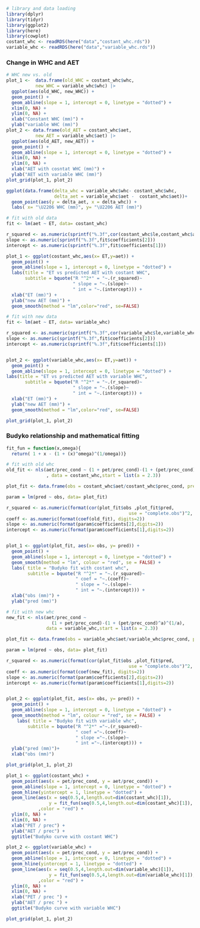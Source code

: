 ```{r}
# library and data loading
library(dplyr)
library(tidyr)
library(ggplot2)
library(here)
library(cowplot)
costant_whc <- readRDS(here("data","costant_whc.rds"))
variable_whc <- readRDS(here("data","variable_whc.rds"))
```

### Change in WHC and AET


```{r}
# WHC new vs. old 
plot_1 <-  data.frame(old_WHC = costant_whc$whc, 
           new_WHC = variable_whc$whc) |>
  ggplot(aes(old_WHC, new_WHC)) +
  geom_point() +
  geom_abline(slope = 1, intercept = 0, linetype = "dotted") +
  xlim(0, NA) +
  ylim(0, NA) +
  xlab("Constant WHC (mm)") +
  ylab("variable WHC (mm)")
plot_2 <- data.frame(old_AET = costant_whc$aet, 
           new_AET = variable_whc$aet) |>
  ggplot(aes(old_AET, new_AET)) +
  geom_point() +
  geom_abline(slope = 1, intercept = 0, linetype = "dotted") +
  xlim(0, NA) +
  ylim(0, NA) +
  xlab("AET with cosntat WHC (mm)") +
  ylab("AET with variable WHC (mm)")
plot_grid(plot_1, plot_2)
```


```{r}
ggplot(data.frame(delta_whc = variable_whc$whc- costant_whc$whc,
                  delta_aet = variable_whc$aet -  costant_whc$aet))+  
  geom_point(aes(y = delta_aet, x = delta_whc)) +
  labs( x= "\U2206 WHC (mm)", y= "\U2206 AET (mm)")
```


```{r}
# fit with old data
fit <- lm(aet ~ ET, data= costant_whc)

r_squared <- as.numeric(sprintf("%.3f",cor(costant_whc$le,costant_whc$aet, use = "complete.obs")^2))
slope <- as.numeric(sprintf("%.3f",fit$coefficients[2]))
intercept <- as.numeric(sprintf("%.3f",fit$coefficients[1]))

plot_1 <- ggplot(costant_whc,aes(x= ET,y=aet)) +
  geom_point() +
  geom_abline(slope = 1, intercept = 0, linetype = "dotted") +
  labs(title = "ET vs predicted AET with costant WHC",
       subtitle = bquote("R "^2*" = "~.(r_squared)~
                         " slope = "~.(slope)~
                         " int = "~.(intercept))) +
  xlab("ET (mm)") +
  ylab("new AET (mm)") +
  geom_smooth(method = "lm",color="red", se=FALSE)

# fit with new data
fit <- lm(aet ~ ET, data= variable_whc)

r_squared <- as.numeric(sprintf("%.3f",cor(variable_whc$le,variable_whc$aet, use = "complete.obs")^2))
slope <- as.numeric(sprintf("%.3f",fit$coefficients[2]))
intercept <- as.numeric(sprintf("%.3f",fit$coefficients[1]))


plot_2 <- ggplot(variable_whc,aes(x= ET,y=aet)) +
  geom_point() +
  geom_abline(slope = 1, intercept = 0, linetype = "dotted") +
labs(title = "ET vs predicted AET with variable WHC",
       subtitle = bquote("R "^2*" = "~.(r_squared)~
                         " slope = "~.(slope)~
                         " int = "~.(intercept))) +
  xlab("ET (mm)") +
  ylab("new AET (mm)") +
  geom_smooth(method = "lm",color="red", se=FALSE)

plot_grid(plot_1, plot_2)
```


### Budyko relationship and mathematical fitting

```{r }
fit_fun = function(x,omega){
  return( 1 + x - (1 + (x)^omega)^(1/omega))}
```

```{r }
# fit with old whc
old_fit <- nls(aet/prec_cond ~ (1 + pet/prec_cond)-(1 + (pet/prec_cond)^a)^(1/a)
               , data = costant_whc,start = list(a = 2.3))

plot_fit <- data.frame(obs = costant_whc$aet/costant_whc$prec_cond, pred= fit_fun(costant_whc$pet/costant_whc$prec_cond, coef(old_fit)))

param = lm(pred ~ obs, data= plot_fit)

r_squared <- as.numeric(format(cor(plot_fit$obs ,plot_fit$pred, 
                                              use = "complete.obs")^2, digits=2))
coeff <- as.numeric(format(coef(old_fit), digits=2))
slope <- as.numeric(format(param$coefficients[2],digits=2))
intercept <- as.numeric(format(param$coefficients[1],digits=2))


plot_1 <- ggplot(plot_fit, aes(x= obs, y= pred)) +
  geom_point() +
  geom_abline(slope = 1, intercept = 0, linetype = "dotted") +
  geom_smooth(method = "lm", colour = "red", se = FALSE) + 
  labs( title = "Budyko fit with costant whc", 
        subtitle = bquote("R "^2*" = "~.(r_squared)~
                          " coef = "~.(coeff)~
                          " slope = "~.(slope)~
                          " int = "~.(intercept))) +
  xlab("obs (mm)") +
  ylab("pred (mm)")

# fit with new whc
new_fit <- nls(aet/prec_cond ~ 
                 (1 + pet/prec_cond)-(1 + (pet/prec_cond)^a)^(1/a), 
               data = variable_whc,start = list(a = 2.3))

plot_fit <- data.frame(obs = variable_whc$aet/variable_whc$prec_cond, pred= fit_fun(variable_whc$pet/variable_whc$prec_cond, coef(new_fit)))

param = lm(pred ~ obs, data= plot_fit)

r_squared <- as.numeric(format(cor(plot_fit$obs ,plot_fit$pred, 
                                              use = "complete.obs")^2, digits=2))
coeff <- as.numeric(format(coef(new_fit), digits=2))
slope <- as.numeric(format(param$coefficients[2],digits=2))
intercept <- as.numeric(format(param$coefficients[1],digits=2))


plot_2 <- ggplot(plot_fit, aes(x= obs, y= pred)) +
  geom_point() +
  geom_abline(slope = 1, intercept = 0, linetype = "dotted") +
  geom_smooth(method = "lm", colour = "red", se = FALSE) + 
    labs( title = "Budyko fit with variable whc", 
        subtitle = bquote("R "^2*" ="~.(r_squared)~
                          " coef ="~.(coeff)~
                          " slope ="~.(slope)~
                          " int ="~.(intercept))) +
  ylab("pred (mm)")+
  xlab("obs (mm)")

plot_grid(plot_1, plot_2)
```


```{r}
plot_1 <- ggplot(costant_whc) +
  geom_point(aes(x = pet/prec_cond, y = aet/prec_cond)) +
  geom_abline(slope = 1, intercept = 0, linetype = "dotted") +
  geom_hline(yintercept = 1, linetype = "dotted") +
  geom_line(aes(x = seq(0.5,4,length.out=dim(costant_whc)[1]),
                y = fit_fun(seq(0.5,4,length.out=dim(costant_whc)[1]), coef(old_fit)))
            ,color = "red") +
  ylim(0, NA) +
  xlim(0, NA) + 
  xlab("PET / prec") +
  ylab("AET / prec") + 
  ggtitle("Budyko curve with costant WHC")

plot_2 <- ggplot(variable_whc) +
  geom_point(aes(x = pet/prec_cond, y = aet/prec_cond)) +
  geom_abline(slope = 1, intercept = 0, linetype = "dotted") +
  geom_hline(yintercept = 1, linetype = "dotted") +
  geom_line(aes(x = seq(0.5,4,length.out=dim(variable_whc)[1]),
                y = fit_fun(seq(0.5,4,length.out=dim(variable_whc)[1]), coef(new_fit)))
            ,color = "red") +
  ylim(0, NA) +
  xlim(0, NA) + 
  xlab("PET / prec ") +
  ylab("AET / prec ") + 
  ggtitle("Budyko curve with variable WHC")

plot_grid(plot_1, plot_2)
```

